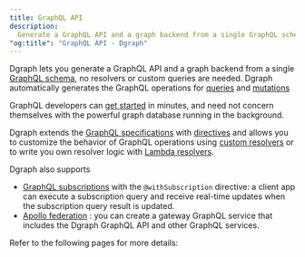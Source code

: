 ```yaml
---
title: GraphQL API
description:
  Generate a GraphQL API and a graph backend from a single GraphQL schema.
"og:title": "GraphQL API - Dgraph"
---
```



<DgraphWIP />

Dgraph lets you generate a GraphQL API and a graph backend from a single
[GraphQL schema](/dgraph/graphql/schema/overview), no resolvers or custom
queries are needed. Dgraph automatically generates the GraphQL operations for
[queries](/dgraph/graphql/query/overview) and
[mutations](/dgraph/graphql/mutation/overview)

GraphQL developers can [get started](./quickstart) in minutes, and need not
concern themselves with the powerful graph database running in the background.

Dgraph extends the [GraphQL specifications](https://spec.graphql.org/) with
[directives](/dgraph/graphql/schema/directives/overview) and allows you to
customize the behavior of GraphQL operations using
[custom resolvers](/dgraph/graphql/schema/directives/custom) or to write you own
resolver logic with [Lambda resolvers](/dgraph/graphql/lambda/overview).

Dgraph also supports

- [GraphQL subscriptions](./subscriptions) with the `@withSubscription`
  directive: a client app can execute a subscription query and receive real-time
  updates when the subscription query result is updated.
- [Apollo federation](/dgraph/graphql/schema/federation) : you can create a
  gateway GraphQL service that includes the Dgraph GraphQL API and other GraphQL
  services.

Refer to the following pages for more details:
